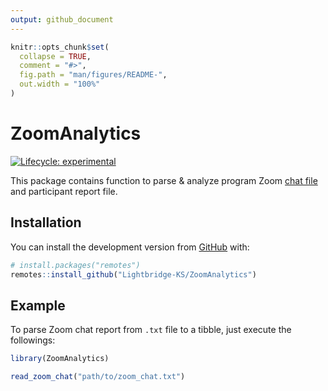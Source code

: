 ```yaml
---
output: github_document
---
```


<!-- README.md is generated from README.Rmd. Please edit that file -->

```r
knitr::opts_chunk$set(
  collapse = TRUE,
  comment = "#>",
  fig.path = "man/figures/README-",
  out.width = "100%"
)
```

# ZoomAnalytics

<!-- badges: start -->
[![Lifecycle: experimental](https://img.shields.io/badge/lifecycle-experimental-orange.svg)](https://lifecycle.r-lib.org/articles/stages.html#experimental)
<!-- badges: end -->

This package contains function to parse & analyze program Zoom [chat file](https://support.zoom.us/hc/en-us/articles/115004792763-Saving-in-meeting-chat) and participant report file.

## Installation

You can install the development version from [GitHub](https://github.com/) with:


``` r
# install.packages("remotes")
remotes::install_github("Lightbridge-KS/ZoomAnalytics")
```

## Example

To parse Zoom chat report from `.txt` file to a tibble, just execute the followings:

```r
library(ZoomAnalytics)

read_zoom_chat("path/to/zoom_chat.txt")
```

